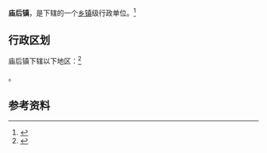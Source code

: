 {{中国乡级行政区|37/06/86/113/000}}

'''庙后镇'''，是{{PRC admin/fullname|37/06/86/113/000|3}}下辖的一个[[乡镇|乡镇]]级行政单位。<ref>{{PRC admin/ref sgc|{{PRC admin/parent|37/06/86/113/000}}}}</ref>

== 行政区划 ==

庙后镇下辖以下地区：<ref>{{PRC admin/ref sgc|37/06/86/113/000}}</ref>

{{PRC admin/children|37/06/86/113/000}}。

== 参考资料 ==

{{reflist}}

{{行政区划小作品}}
{{PRC admin/navcat|37/06/86/113/000}}